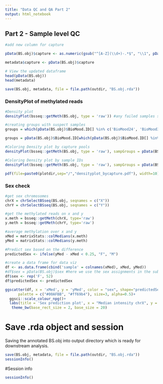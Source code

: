 ```yaml
---
title: "Data QC and QA Part 2"
output: html_notebook
---
```


## Part 2 - Sample level QC

```r
#add new column for capture

pData(BS.obj)$capture <- as.numeric(gsub("^[A-Z](\\d+)-.*$", "\\1", pData(BS.obj)$Sample_Names))

metadata$capture <- pData(BS.obj)$capture

# View the updated dataframe
head(pData(BS.obj))
head(metadata)

save(BS.obj, metadata, file = file.path(outdir, "BS.obj.rda"))
```


### DensityPlot of methylated reads

```r
#Density plot
densityPlot(bsseq::getMeth(BS.obj, type = 'raw')) #any failed samples should be obviously different from the rest

#creating groups with suspect samples
groups = which(pData(BS.obj)$BioMood.ID[] %in% c('BioMood24', 'BioMood35', 'BioMood50', 'BioMood39', 'BioMood52'))

groups = pData(BS.obj)$BioMood.ID[which(pData(BS.obj)$BioMood.ID[] %in% c('BioMood24', 'BioMood35', 'BioMood50', 'BioMood39', 'BioMood52'))]

#Coloring Density plot by capture pools
densityPlot(bsseq::getMeth(BS.obj, type = 'raw'), sampGroups = pData(BS.obj)$capture, pal = brewer.pal(8, "Accent"))

#Coloring Density plot by sample IDs
densityPlot(bsseq::getMeth(BS.obj, type = 'raw'), sampGroups = pData(BS.obj)$BioMood.ID, pal = colorRampPalette(brewer.pal(8, "Dark2"))(52))

pdf(file=paste0(plotdir,sep="/","densityplot_bycapture.pdf"), width=10)
```

### Sex check
```r
#get sex chromosomes
chrX = chrSelectBSseq(BS.obj, seqnames = c("X"))
chrY = chrSelectBSseq(BS.obj, seqnames = c("Y"))

#get the methylated reads on x and y
x.meth = bsseq::getMeth(chrX, type='raw')
y.meth = bsseq::getMeth(chrY, type='raw')

#average methylation over x and y
xMed = matrixStats::colMedians(x.meth)
yMed = matrixStats::colMedians(y.meth)

#Predict sex based on the difference
predictedSex <- ifelse(yMed - xMed < 0.25, "F", "M")

#create a data frame for data viz
df <- as.data.frame(cbind('sample' = colnames(xMed), xMed, yMed))
#df$sex = pData(BS.obj)$sex #here we use the sex assignments in the subject metadata as 
df$sex <- rep('F', 52)
df$predictedSex <- predictedSex
```


```r
ggscatter(df, x = 'xMed', y = 'yMed', color = "sex", shape="predictedSex",
      palette = c("#00AFBB", "#ff69b4"), size=3, alpha=0.5)+
  ggsci::scale_colour_npg()+
  labs(title = 'Sex prediction plot', x = "Median intensity chrX", y = "Median intensity chrY") + 
   theme_bw(base_rect_size = 2, base_size = 20)
```


# Save .rda object and session
Saving the annotated BS.obj into output directory which is ready for downstream analysis.

```r

save(BS.obj, metadata, file = file.path(outdir, "BS.obj.rda"))
sessionInfo()

```

#Session info
```r
sessionInfo()
```



